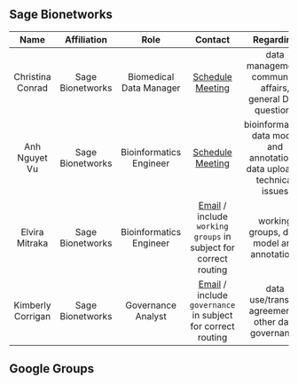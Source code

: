 ## Sage Bionetworks

| Name | Affiliation | Role | Contact | Regarding |
| :-----------: | :-----------: | :-----------: | :-----------: | :-----------: |
| Christina Conrad | Sage Bionetworks | Biomedical Data Manager |  [Schedule Meeting](https://calendly.com/christina-conrad) | data management, community affairs, general DCC questions 
| Anh Nguyet Vu | Sage Bionetworks | Bioinformatics Engineer | [Schedule Meeting](https://calendly.com/a-vu) | bioinformatics, data model and annotations, data upload & technical issues 
| Elvira Mitraka | Sage Bionetworks | Bioinformatics Engineer |  [Email](mailto:gray-foundation-service@sagebase.org) / include `working groups` in subject for correct routing | working groups, data model and annotations
| Kimberly Corrigan | Sage Bionetworks | Governance Analyst | [Email](mailto:gray-foundation-service@sagebase.org) / include `governance` in subject for correct routing | data use/transfer agreements, other data governance

## Google Groups




